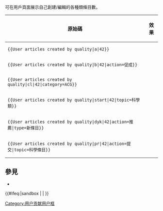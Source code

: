 {{Documentation subpage}}

可在用戶頁面展示自己創建/編輯的各種類條目數。

{| class="wikitable"
! 原始碼 !! 效果
|-
| <pre>{{User articles created by quality|a|42}}</pre>
| {{User articles created by quality|a|42}}
|-
| <pre>{{User articles created by quality|b|42|action=促成}}</pre>
| {{User articles created by quality|b|42|action=促成}}
|-
| <pre>{{User articles created by quality|cl|42|category=ACG}}</pre>
| {{User articles created by quality|cl|42|category=ACG}}
|-
| <pre>{{User articles created by quality|start|42|topic=科學類}}</pre>
| {{User articles created by quality|start|42|topic=科學類}}

|-
| <pre>{{User articles created by quality|dyk|42|action=推薦|type=新條目}}</pre>
| {{User articles created by quality|dyk|42|action=推薦|type=新條目}}
|-
| <pre>{{User articles created by quality|pr|42|action=提交|topic=科學條目}}</pre>
| {{User articles created by quality|pr|42|action=提交|topic=科學條目}}
|}

== 參見 ==

* {{tl|User articles created}}

<includeonly>{{#ifeq:{{SUBPAGENAME}}|sandbox | |
<!-- 本行下加入模板的分類，跨維基連結加入Wikidata（參見[[Wikipedia:Wikidata]]） -->
[[Category:用户贡献用户框]]
}}</includeonly>
